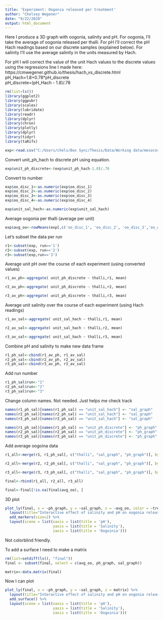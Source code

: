 ---
title: 'Experiment: Oogonia released per treatment'
author: "Chelsey Wegener"
date: "9/22/2020"
output: html_document
---

Here I produce a 3D graph with oogonia, salinity and pH. For oogonia, I'll take the average of oogonia released per thalli. For pH I'll correct the pH Hach readings based on our discrete samples (explained below). For salinity I'll use the average salinity in the units measured by Hach.  

For pH I will correct the value of the unit Hach values to the discrete values using the regressions line I made here: https://cmwegener.github.io/thesis/hach_vs_discrete.html
pH_Hach=1.8+0.78*pH_discrete  
pH_discrete=(pH_Hach - 1.8)/.78


```{r setup, include=FALSE}
rm(list=ls()) 
library(ggplot2)
library(ggpubr)
library(scales)
library(lubridate)
library(readr)
library(dplyr)
library(chron)
library(plotly)
library(dplyr)
library(tidyr)
library(taRifx)

exp<-read.csv("C:/Users/chels/Box Sync/Thesis/Data/Working data/mesocosm_all.csv", header = TRUE, sep=",", fileEncoding="UTF-8-BOM", stringsAsFactors = FALSE)


```

Convert unit_ph_hach to discrete pH using equation.
```{r}
exp$unit_ph_discrete<-(exp$unit_ph_hach-1.8)/.78
```

Convert to number
```{r}
exp$oo_disc_1<-as.numeric(exp$oo_disc_1)
exp$oo_disc_2<-as.numeric(exp$oo_disc_2)
exp$oo_disc_3<-as.numeric(exp$oo_disc_3)
exp$oo_disc_4<-as.numeric(exp$oo_disc_4)

exp$unit_sal_hach<-as.numeric(exp$unit_sal_hach)
```

Average oogonia per thalli (average per unit)
```{r}
exp$avg_oo<-rowMeans(exp[,c('oo_disc_1', 'oo_disc_2', 'oo_disc_3','oo_disc_4')], na.rm=TRUE)
```


Let's subset the data per run
```{r}
r1<-subset(exp, run=='1')
r2<-subset(exp, run=='2')
r3<-subset(exp,run=='3')
```


Average unit pH over the course of each experiment (using converted values)
```{r}
r1_av_ph<-aggregate( unit_ph_discrete ~ thalli,r1, mean)

r2_av_ph<-aggregate( unit_ph_discrete ~ thalli,r2, mean)

r3_av_ph<-aggregate( unit_ph_discrete ~ thalli,r3, mean)
```

Average unit salinity over the course of each experiment (using Hach readings)
```{r}
r1_av_sal<-aggregate( unit_sal_hach ~ thalli,r1, mean)

r2_av_sal<-aggregate( unit_sal_hach ~ thalli,r2, mean)

r3_av_sal<-aggregate( unit_sal_hach ~ thalli,r3, mean)

```

Combine pH and salinity to make new data frame
```{r}
r1_ph_sal<-cbind(r1_av_ph, r1_av_sal)
r2_ph_sal<-cbind(r2_av_ph, r2_av_sal)
r3_ph_sal<-cbind(r3_av_ph, r3_av_sal)

```

Add run number
```{r}
r1_ph_sal$run<-"1"
r2_ph_sal$run<-"2"
r3_ph_sal$run<-"3"
```

Change column names. Not needed. Just helps me check track
```{r}
names(r1_ph_sal)[names(r1_ph_sal) == "unit_sal_hach"] <- "sal_graph"
names(r2_ph_sal)[names(r2_ph_sal) == "unit_sal_hach"] <- "sal_graph"
names(r3_ph_sal)[names(r3_ph_sal) == "unit_sal_hach"] <- "sal_graph"

names(r1_ph_sal)[names(r1_ph_sal) == "unit_ph_discrete"] <- "ph_graph"
names(r2_ph_sal)[names(r2_ph_sal) == "unit_ph_discrete"] <- "ph_graph"
names(r3_ph_sal)[names(r3_ph_sal) == "unit_ph_discrete"] <- "ph_graph"

```

Add average oogoina data
```{r}
r1_all<-merge(r1, r1_ph_sal[, c("thalli", "sal_graph", "ph_graph")], by="thalli")

r2_all<-merge(r2, r2_ph_sal[, c("thalli", "sal_graph", "ph_graph")], by="thalli")

r3_all<-merge(r3, r3_ph_sal[, c("thalli", "sal_graph", "ph_graph")], by="thalli")

final<-rbind(r1_all, r2_all, r3_all)

final<-final[!is.na(final$avg_oo), ]
```

3D plot
```{r}
plot_ly(final, x = ~ph_graph, y = ~sal_graph, z = ~avg_oo, color = ~treatment, colors = c('red', 'blue', "goldenrod1", 'green')) %>%
  layout(title="Interactive effect of salinity and pH on oogonia released")%>%
  add_markers(size=2) %>% 
  layout(scene = list(xaxis = list(title = 'pH'),
                      yaxis = list(title = 'Salinity'),
                      zaxis = list(title = 'Oogoinia')))
```
Not colorblind friendly. 

To add a surface I need to make a matrix
```{r}
rm(list=setdiff(ls(), "final"))
final <- subset(final, select = c(avg_oo, ph_graph, sal_graph))

matrix<-data.matrix(final)
```

Now I can plot
```{r}
plot_ly(final, x = ~ph_graph, y = ~sal_graph, z = matrix) %>%
  layout(title="Interactive effect of salinity and pH on oogonia released")%>%
  add_surface() %>% 
  layout(scene = list(xaxis = list(title = 'pH'),
                      yaxis = list(title = 'Salinity'),
                      zaxis = list(title = 'Oogoinia')))
                             
```



